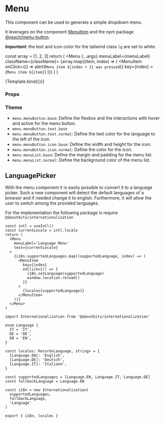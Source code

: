 
<Meta title="Components/Menu/Menu" component={Menu} />

# Menu

This component can be used to generate a simple dropdown menu.

It leverages on the component [MenuItem](/docs/components-menu-menuitem--default-story) and the npm package [@reach/menu-button](https://www.npmjs.com/package/@reach/menu-button).

_**Important**_: the text and icon color for the tailwind class `lg` are set to white.

  const array = [1, 2, 3]
  return (
    <Menu {...args} menuLabel={menuLabel} className={className}>
      {array.map((item, index) => (
        <MenuItem
          onClick={() => alert(`Menu item ${index + 1} was pressed`)}
          key={index}
        >
          {`Menu item ${item}`}
        </MenuItem>
      ))}
    </Menu>
  )
}

<Canvas>
  <Story
    name="Default"
    args={{
      menuLabel: 'Menu',
      className: 'lg:bg-primary',
      text: 'Menu',
    }}
  >
    {Template.bind({})}
  </Story>
</Canvas>

### Props

<ArgsTable story="Default" />

### Theme

- `menu.menuButton.base`: Define the flexbox and the interactions with hover and active for the menu button.
- `menu.menuButton.text.base`
- `menu.menuButton.text.normal`: Define the text color for the language to the left of the icon.
- `menu.menuButton.icon.base`: Define the width and height for the icon.
- `menu.menuButton.icon.normal`: Define the color for the icon.
- `menu.menuList.base`: Define the margin and padding for the menu list.
- `menu.menuList.normal`: Define the background color of the menu list.

## LanguagePicker

With the menu component it is easily possible to convert it to a language picker. Such a new component will detect the default languages of a browser and if needed change it to english.
Furthermore, it will allow the user to switch among the provided languages.

For the implementation the following package is require `@aboutbits/internationalization`

```JSX
const intl = useIntl()
const currentLocale = intl.locale
return (
  <Menu
    menuLabel='Language Menu'
    text={currentLocale}
  >
    {i18n.supportedLanguages.map((supportedLanguage, index) => (
      <MenuItem
        key={index}
        onClick={() => {
          i18n.setLanguage(supportedLanguage)
          window.location.reload()
        }}
      >
        {locales[supportedLanguage]}
      </MenuItem>
    ))}
  </Menu>
)
```

```TS
import Internationalization from '@aboutbits/internationalization'

enum Language {
  IT = 'IT',
  DE = 'DE',
  EN = 'EN',
}

const locales: Record<Language, string> = {
  [Language.EN]: 'English',
  [Language.DE]: 'Deutsch',
  [Language.IT]: 'Italiano',
}

const supportedLanguages = [Language.EN, Language.IT, Language.DE]
const fallbackLanguage = Language.EN

const i18n = new Internationalization(
  supportedLanguages,
  fallbackLanguage,
  'Language'
)

export { i18n, locales }
```

